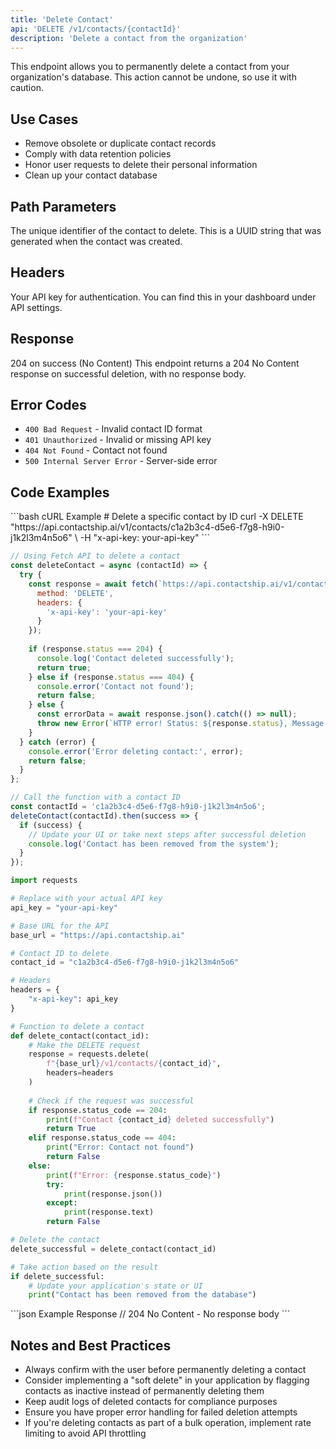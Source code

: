 ```yaml
---
title: 'Delete Contact'
api: 'DELETE /v1/contacts/{contactId}'
description: 'Delete a contact from the organization'
---
```


This endpoint allows you to permanently delete a contact from your organization's database. This action cannot be undone, so use it with caution.

## Use Cases

- Remove obsolete or duplicate contact records
- Comply with data retention policies
- Honor user requests to delete their personal information
- Clean up your contact database

## Path Parameters

<ParamField path="contactId" type="string" required>
  The unique identifier of the contact to delete. This is a UUID string that was generated when the contact was created.
</ParamField>

## Headers

<ParamField header="x-api-key" type="string" required>
  Your API key for authentication. You can find this in your dashboard under API settings.
</ParamField>

## Response

<ResponseField name="status code" type="number">
  204 on success (No Content)
</ResponseField>

<Info>
  This endpoint returns a 204 No Content response on successful deletion, with no response body.
</Info>

## Error Codes

- `400 Bad Request` - Invalid contact ID format
- `401 Unauthorized` - Invalid or missing API key
- `404 Not Found` - Contact not found
- `500 Internal Server Error` - Server-side error

## Code Examples

<RequestExample>
```bash cURL Example
# Delete a specific contact by ID
curl -X DELETE "https://api.contactship.ai/v1/contacts/c1a2b3c4-d5e6-f7g8-h9i0-j1k2l3m4n5o6" \
  -H "x-api-key: your-api-key"
```

```javascript JavaScript Example
// Using Fetch API to delete a contact
const deleteContact = async (contactId) => {
  try {
    const response = await fetch(`https://api.contactship.ai/v1/contacts/${contactId}`, {
      method: 'DELETE',
      headers: {
        'x-api-key': 'your-api-key'
      }
    });
    
    if (response.status === 204) {
      console.log('Contact deleted successfully');
      return true;
    } else if (response.status === 404) {
      console.error('Contact not found');
      return false;
    } else {
      const errorData = await response.json().catch(() => null);
      throw new Error(`HTTP error! Status: ${response.status}, Message: ${errorData?.message || 'Unknown error'}`);
    }
  } catch (error) {
    console.error('Error deleting contact:', error);
    return false;
  }
};

// Call the function with a contact ID
const contactId = 'c1a2b3c4-d5e6-f7g8-h9i0-j1k2l3m4n5o6';
deleteContact(contactId).then(success => {
  if (success) {
    // Update your UI or take next steps after successful deletion
    console.log('Contact has been removed from the system');
  }
});
```

```python Python Example
import requests

# Replace with your actual API key
api_key = "your-api-key"

# Base URL for the API
base_url = "https://api.contactship.ai"

# Contact ID to delete
contact_id = "c1a2b3c4-d5e6-f7g8-h9i0-j1k2l3m4n5o6"

# Headers
headers = {
    "x-api-key": api_key
}

# Function to delete a contact
def delete_contact(contact_id):
    # Make the DELETE request
    response = requests.delete(
        f"{base_url}/v1/contacts/{contact_id}", 
        headers=headers
    )
    
    # Check if the request was successful
    if response.status_code == 204:
        print(f"Contact {contact_id} deleted successfully")
        return True
    elif response.status_code == 404:
        print("Error: Contact not found")
        return False
    else:
        print(f"Error: {response.status_code}")
        try:
            print(response.json())
        except:
            print(response.text)
        return False

# Delete the contact
delete_successful = delete_contact(contact_id)

# Take action based on the result
if delete_successful:
    # Update your application's state or UI
    print("Contact has been removed from the database")
```
</RequestExample>

<ResponseExample>
```json Example Response
// 204 No Content - No response body
```
</ResponseExample>

## Notes and Best Practices

- Always confirm with the user before permanently deleting a contact
- Consider implementing a "soft delete" in your application by flagging contacts as inactive instead of permanently deleting them
- Keep audit logs of deleted contacts for compliance purposes
- Ensure you have proper error handling for failed deletion attempts
- If you're deleting contacts as part of a bulk operation, implement rate limiting to avoid API throttling 